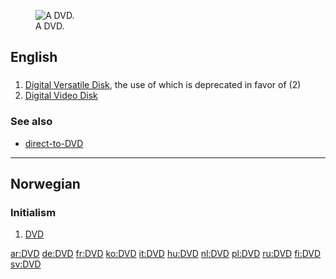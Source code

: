 [[Image:DVD-Video bottom-side.jpg|thumb|right|A DVD.]]
==English==

==={{initialism}}===
{{en-noun}}  {{pos_n}}

# [[w:DVD|Digital Versatile Disk]], the use of which is deprecated in favor of (2)
# [[w:DVD|Digital Video Disk]]

===See also===
*[[direct-to-DVD]]

<!--spam
===External links===
[http://www.topvideopro.com DVD Ripper, DVD Audio Ripper and DVD Burner free download.]
-->

----

==Norwegian==

===Initialism===
{{no-noun-irreg|m|[[DVD-en]]|[[DVD-er]]|[[DVD-ene]]}}

# [[#English|DVD]]

[[ar:DVD]]
[[de:DVD]]
[[fr:DVD]]
[[ko:DVD]]
[[it:DVD]]
[[hu:DVD]]
[[nl:DVD]]
[[pl:DVD]]
[[ru:DVD]]
[[fi:DVD]]
[[sv:DVD]]